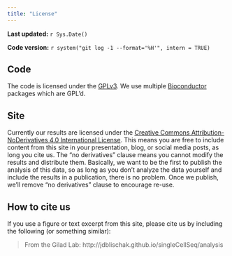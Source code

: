 ```yaml
---
title: "License"
---
```


**Last updated:** `r Sys.Date()`

**Code version:** `r system("git log -1 --format='%H'", intern = TRUE)`

## Code

The code is licensed under the [GPLv3][code-license].
We use multiple [Bioconductor][bioc] packages which are GPL'd.

[bioc]: https://www.bioconductor.org/about

## Site

Currently our results are licensed under the [Creative Commons Attribution-NoDerivatives 4.0 International License][site-license].
This means you are free to include content from this site in your presentation, blog, or social media posts, as long you cite us.
The "no derivatives" clause means you cannot modify the results and distribute them.
Basically, we want to be the first to publish the analysis of this data, so as long as you don't analyze the data yourself and include the results in a publication, there is no problem.
Once we publish, we'll remove "no derivatives" clause to encourage re-use.

## How to cite us

If you use a figure or text excerpt from this site, please cite us by including the following (or something similar):

> From the Gilad Lab: http://jdblischak.github.io/singleCellSeq/analysis

[code-license]: https://www.gnu.org/licenses/gpl-3.0.txt
[site-license]: https://creativecommons.org/licenses/by-nd/4.0/
